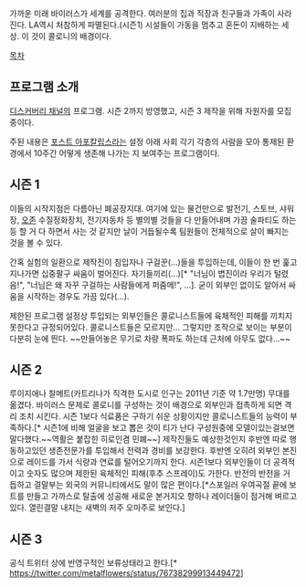 가까운 미래 바이러스가 세계를 공격한다. 여러분의 집과 직장과 친구들과 가족이 사라진다. LA역시 처참하게 파멸된다.(시즌1) 시설들이 가동을 멈추고 혼돈이 지배하는 세상. 이 것이 콜로니의 배경이다.

[[목차]]

== 프로그램 소개 ==
[[디스커버리 채널]]의 프로그램. 시즌 2까지 방영했고, 시즌 3 제작을 위해 자원자를 모집중이다.

주된 내용은 [[포스트 아포칼립스]]라는 설정 아래 사회 각기 각층의 사람을 모아 통제된 환경에서 10주간 어떻게 생존해 나가는 지 보여주는 프로그램이다.

== 시즌 1 ==
이들의 시작지점은 다름아닌 폐공장지대. 여기에 있는 물건만으로 발전기, 스토브, 샤워장, [[오존]] 수질정화장치, 전기자동차 등 별의별 것들을 다 만들어내며 가끔 술파티도 하는 등 할 거 다 하면서 사는 것 같지만 날이 거듭될수록 팀원들이 전체적으로 살이 빠지는 것을 볼 수 있다.

간혹 실험의 일환으로 제작진이 침입자나 구걸꾼(...)들을 투입하는데, 이들이 한 번 훑고 지나가면 십중팔구 싸움이 벌어진다. 자기들끼리(...)[* "너님이 볍진이라 우리가 털렸음!", "너님은 왜 자꾸 구걸하는 사람들에게 퍼줌메!", ...]. 굳이 외부인 없이도 알아서 싸움을 시작하는 경우도 가끔 있다(...).

제한된 프로그램 설정상 투입되는 외부인들은 콜로니스트들에 육체적인 피해를 끼치지 못한다고 규정되어있다. 콜로니스트들은 모르지만...
그렇지만 조작으로 보이는 부분이 다분히 눈에 띈다. ~~만들어놓은 무기로 차량 폭파도 하는데 근처에 아무도 없다...~~

== 시즌 2 ==
루이지애나 찰메트(카트리나가 직격한 도시로 인구는 2011년 기준 약 1.7만명) 무대를 옮겼다. 바이러스 문제로 콜로니를 구성하는 것이 배경으로 외부인과 접촉하게 되면 격리 조치 시킨다. 시즌 1보다 식료품은 구하기 쉬운 상황이지만 콜로니스트들의 능력이 부족하다.[* 시즌1에 비해 얼굴을 보고 뽑은 것이 티가 난다 구성원중에 모델이있는걸보면 말다했다.~~역활은 붙잡힌 히로인겸 민폐~~]
제작진들도 예상한것인지 후반엔 따로 행동하고있던 생존전문가를 투입해서 전력과 경비를 보강한다. 후반엔 오히려 외부인 본진으로 레이드를 가서 식량과 연료를 털어오기까지 한다.
시즌1보다 외부인들이 더 공격적이고 숫자도 많으며 제한된 육체적인 피해(후추 스프레이)도 가한다. 
반전의 반전을 거듭하고 결말부는 외국의 커뮤니티에서도 말이 많은 편이다.[*스포일러 우여곡절 끝에 보트를 만들고 가까스로 탈출에 성공해 새로운 본거지오 향하나 레이더들이 점거해 벼르고 있다. 열린결말 내지는 새벽의 저주 오마주로 보인다.]

== 시즌 3 ==
공식 트위터 상에 반영구적인 보류상태라고 한다.[* https://twitter.com/metalflowers/status/76738299913449472]
